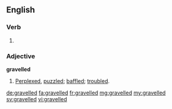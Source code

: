 ==English==

===Verb===
{{head|en}}

# {{en-past of|gravel}}

===Adjective===
'''gravelled'''

# [[perplexed|Perplexed]], [[puzzled]]; [[baffled]]; [[troubled]].

[[de:gravelled]]
[[fa:gravelled]]
[[fr:gravelled]]
[[mg:gravelled]]
[[my:gravelled]]
[[sv:gravelled]]
[[vi:gravelled]]